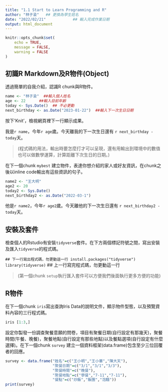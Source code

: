 ```yaml
---
title: "1.1 Start to Learn Programming and R"
author: "林子渝"   ## 更換為學生姓名
date: "2022/02/21"            ## 輸入完成作業日期
output: html_document
---
```


```r
knitr::opts_chunk$set(
	echo = TRUE,
	message = FALSE,
	warning = FALSE
)
```

## 初識R Markdown及R物件(Object)

透過簡單的自我介紹，認識R chunk與R物件。

```r
name <- "林子渝"  ##輸入個人姓名
age <- 22      ##輸入目前年齡
today <- Sys.Date()  ## 不必更動
next_birthday <- as.Date("2023-01-22")  ##輸入下一次生日日期
```

按下'Knit'，檢視網頁裡下一行顯示成果。

我是`r name`，今年`r age`歲。今天離我的下一次生日還有 `r next_birthday - today`天。

> (程式碼的用法，輸出時要怎麼打才可以呈現，還有用輸出到環境中的數值也可以做數學運算，計算距離下次生日的日期。)



在下一個chunk `mybest` 建立物件，表達你想介紹的家人或好友資訊，在chunk之後以inline code輸出有這些資訊的句子。

```r
name2 <- "王大明"
age2 <- 20
today2 <- Sys.Date()
next_birthday2 <- as.Date("2022-03-1")

```
他是`r name2`，今年`r age2`歲。今天離他的下一次生日還有 `r next_birthday2 - today`天。


## 安裝及套件

檢查個人的Rstudio有安裝`tidyverse`套件。在下方兩個標記符號之間，寫出安裝及匯入`tidyverse`的程式碼。


``` ## 下一行寫出程式碼，勿更動這一行
install.packages("tidyverse")
library(tidyverse)
``` ## 上一行寫完程式碼，勿更動這一行


> (第一個chunk `setup`執行匯入套件可以方便我們後面執行更多方便的功能)


## R物件

在下一個chunk `iris`寫出查詢Iris Data的說明文件，顯示物件型態，以及預覽資料內容的三行程式碼。

```r
iris [1:3,]
```

設定你製發一份調查聚餐意願的問卷，項目有聚餐日期(自行設定有那幾天)，聚餐時間(午餐、晚餐)，聚餐地點(自行設定有那些地點)以及餐點選項(自行設定有什麼選擇)。在下一個chunk `survey` 建立一個資料框架(data.frame)包含至少三位回覆者的回應。

```r
survey <- data.frame("姓名"=c("王小明","王小華","陳大天"),
                     "聚餐日期"=c("3/1","3/1","3/3"),
                     "聚餐時間"=c("晚餐"),
                     "聚餐地點"=c("學餐","7-11","7-11"),
                     "餐點"=c("炒飯","飯團","泡麵"))
print(survey)

```


